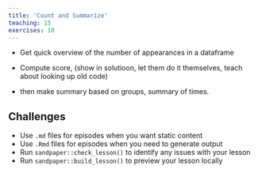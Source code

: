 ```yaml
---
title: 'Count and Summarize'
teaching: 15
exercises: 10
---
```


:::::::::::::::::::::::::::::::::::::: questions 

::::::::::::::::::::::::::::::::::::::::::::::::

::::::::::::::::::::::::::::::::::::: objectives


::::::::::::::::::::::::::::::::::::::::::::::::

- Get quick overview of the number of appearances in a dataframe

- Compute score, (show in solutioon, let them do it themselves, teach about looking up old code)

- then make summary based on groups, summary of times.

## Challenges

::::::::::::::::::::::::::::::::::::: keypoints 

- Use `.md` files for episodes when you want static content
- Use `.Rmd` files for episodes when you need to generate output
- Run `sandpaper::check_lesson()` to identify any issues with your lesson
- Run `sandpaper::build_lesson()` to preview your lesson locally

::::::::::::::::::::::::::::::::::::::::::::::::

